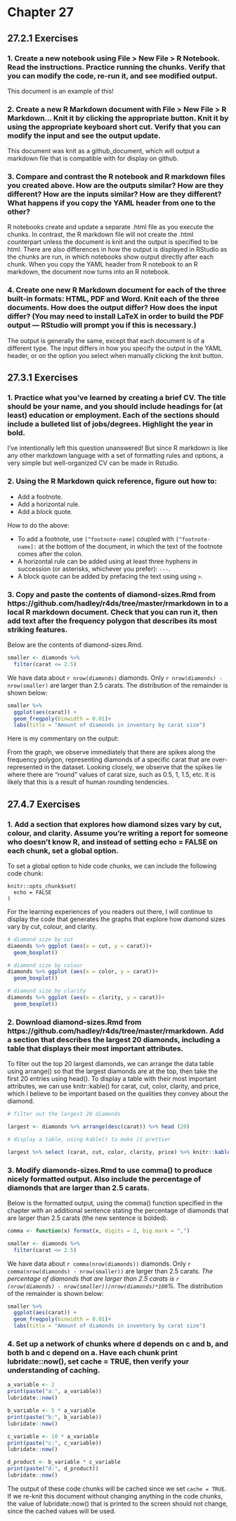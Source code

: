 # Chapter 27

## 27.2.1 Exercises

### 1. Create a new notebook using File > New File > R Notebook. Read the instructions. Practice running the chunks. Verify that you can modify the code, re-run it, and see modified output.

This document is an example of this!

### 2. Create a new R Markdown document with File > New File > R Markdown… Knit it by clicking the appropriate button. Knit it by using the appropriate keyboard short cut. Verify that you can modify the input and see the output update.

This document was knit as a github_document, which will output a markdown file that is compatible with for display on github.

### 3. Compare and contrast the R notebook and R markdown files you created above. How are the outputs similar? How are they different? How are the inputs similar? How are they different? What happens if you copy the YAML header from one to the other?

R notebooks create and update a separate .html file as you execute the chunks. In contrast, the R markdown file will not create the .html counterpart unless the document is knit and the output is specified to be html. There are also differences in how the output is displayed in RStudio as the chunks are run, in which notebooks show output directly after each chunk. When you copy the YAML header from R notebook to an R markdown, the document now turns into an R notebook.

### 4. Create one new R Markdown document for each of the three built-in formats: HTML, PDF and Word. Knit each of the three documents. How does the output differ? How does the input differ? (You may need to install LaTeX in order to build the PDF output — RStudio will prompt you if this is necessary.)

The output is generally the same, except that each document is of a different type. The input differs in how you specify the output in the YAML header, or on the option you select when manually clicking the knit button.

## 27.3.1 Exercises

### 1. Practice what you’ve learned by creating a brief CV. The title should be your name, and you should include headings for (at least) education or employment. Each of the sections should include a bulleted list of jobs/degrees. Highlight the year in bold.

I've intentionally left this question unanswered! But since R markdown is like any other markdown language with a set of formatting rules and options, a very simple but well-organized CV can be made in Rstudio.

### 2. Using the R Markdown quick reference, figure out how to:

* Add a footnote.
* Add a horizontal rule.
* Add a block quote.

How to do the above:

* To add a footnote, use `[^footnote-name]` coupled with `[^footnote-name]:` at the bottom of the document, in which the text of the footnote comes after the colon.
* A horizontal rule can be added using at least three hyphens in succession (or asterisks, whichever you prefer): `---`.
* A block quote can be added by prefacing the text using using `> `.


### 3. Copy and paste the contents of diamond-sizes.Rmd from https://github.com/hadley/r4ds/tree/master/rmarkdown in to a local R markdown document. Check that you can run it, then add text after the frequency polygon that describes its most striking features.

Below are the contents of diamond-sizes.Rmd.

```r
smaller <- diamonds %>% 
  filter(carat <= 2.5)
```

We have data about `r nrow(diamonds)` diamonds. Only 
`r nrow(diamonds) - nrow(smaller)` are larger than
2.5 carats. The distribution of the remainder is shown
below:

```r
smaller %>% 
  ggplot(aes(carat)) + 
  geom_freqpoly(binwidth = 0.01)+
  labs(title = "Amount of diamonds in inventory by carat size")
```

Here is my commentary on the output:

From the graph, we observe immediately that there are spikes along the frequency polygon, representing diamonds of a specific carat that are over-represented in the dataset. Looking closely, we observe that the spikes lie where there are "round" values of carat size, such as 0.5, 1, 1.5, etc. It is likely that this is a result of human rounding tendencies.


## 27.4.7 Exercises

### 1. Add a section that explores how diamond sizes vary by cut, colour, and clarity. Assume you’re writing a report for someone who doesn’t know R, and instead of setting echo = FALSE on each chunk, set a global option.

To set a global option to hide code chunks, we can include the following code chunk:

```
knitr::opts_chunk$set(
  echo = FALSE
)
```

For the learning experiences of you readers out there, I will continue to display the code that generates the graphs that explore how diamond sizes vary by cut, colour, and clarity.

```r
# diamond size by cut
diamonds %>% ggplot (aes(x = cut, y = carat))+
  geom_boxplot()

# diamond size by colour
diamonds %>% ggplot (aes(x = color, y = carat))+
  geom_boxplot()

# diamond size by clarity
diamonds %>% ggplot (aes(x = clarity, y = carat))+
  geom_boxplot()

```


### 2. Download diamond-sizes.Rmd from https://github.com/hadley/r4ds/tree/master/rmarkdown. Add a section that describes the largest 20 diamonds, including a table that displays their most important attributes.

To filter out the top 20 largest diamonds, we can arrange the data table using arrange() so that the largest diamonds are at the top, then take the first 20 entries using head(). To display a table with their most important attributes, we can use knitr::kable() for carat, cut, color, clarity, and price, which I believe to be important based on the qualities they convey about the diamond.

```r
# filter out the largest 20 diamonds

largest <- diamonds %>% arrange(desc(carat)) %>% head (20)

# display a table, using kable() to make it prettier

largest %>% select (carat, cut, color, clarity, price) %>% knitr::kable (caption = "important qualities of top 20 diamonds")
```


### 3. Modify diamonds-sizes.Rmd to use comma() to produce nicely formatted output. Also include the percentage of diamonds that are larger than 2.5 carats.

Below is the formatted output, using the comma() function specified in the chapter with an additional sentence stating the percentage of diamonds that are larger than 2.5 carats (the new sentence is bolded).

```r
comma <- function(x) format(x, digits = 2, big.mark = ",")
```

```r
smaller <- diamonds %>% 
  filter(carat <= 2.5)
```

We have data about `r comma(nrow(diamonds))` diamonds. Only `r comma(nrow(diamonds) - nrow(smaller))` are larger than 2.5 carats. 
_The percentage of diamonds that are larger than 2.5 carats is `r (nrow(diamonds) - nrow(smaller))/nrow(diamonds)*100`%._
The distribution of the remainder is shown below:

```r
smaller %>% 
  ggplot(aes(carat)) + 
  geom_freqpoly(binwidth = 0.01)+
  labs(title = "Amount of diamonds in inventory by carat size")
```


### 4. Set up a network of chunks where d depends on c and b, and both b and c depend on a. Have each chunk print lubridate::now(), set cache = TRUE, then verify your understanding of caching.

```r
a_variable <- 2
print(paste("a:", a_variable))
lubridate::now()
```

```r
b_variable <- 5 * a_variable
print(paste("b:", b_variable))
lubridate::now()
```

```r
c_variable <- 10 * a_variable
print(paste("c:", c_variable))
lubridate::now()
```

```r
d_product <- b_variable * c_variable
print(paste("d:", d_product))
lubridate::now()
```

The output of these code chunks will be cached since we set `cache = TRUE`. If we re-knit this document without changing anything in the code chunks, the value of lubridate::now() that is printed to the screen should not change, since the cached values will be used.



